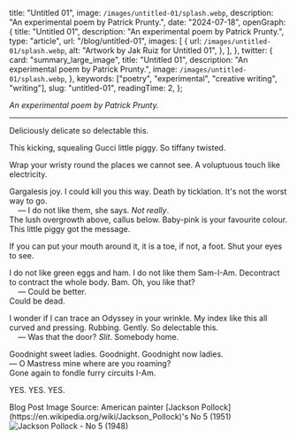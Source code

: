 
  title: "Untitled 01",
  image: `/images/untitled-01/splash.webp`,
  description: "An experimental poem by Patrick Prunty.",
  date: "2024-07-18",
  openGraph: {
    title: "Untitled 01",
    description: "An experimental poem by Patrick Prunty.",
    type: "article",
    url: "/blog/untitled-01",
    images: [
      {
        url: `/images/untitled-01/splash.webp`,
        alt: "Artwork by Jak Ruiz for Untitled 01",
      },
    ],
  },
  twitter: {
    card: "summary_large_image",
    title: "Untitled 01",
    description: "An experimental poem by Patrick Prunty.",
    image: `/images/untitled-01/splash.webp`,
  },
  keywords: ["poetry", "experimental", "creative writing", "writing"],
  slug: "untitled-01",
  readingTime: 2,
};

*An experimental poem by Patrick Prunty.*

***

Deliciously delicate so delectable this.

This kicking, squealing Gucci little piggy. So tiffany twisted.

Wrap your wristy round the places we cannot see. A voluptuous touch like electricity.

Gargalesis joy. I could kill you this way. Death by ticklation. It's not the worst way to go. \
&nbsp;&nbsp;&nbsp;&nbsp;— I do not like them, she says. _Not really_. \
The lush overgrowth above, callus below. Baby-pink is your favourite colour. This little piggy got the message.

If you can put your mouth around it, it is a toe, if not, a foot. Shut your eyes to see.

I do not like green eggs and ham. I do not like them Sam-I-Am. Decontract to contract the whole body. Bam. Oh, you like that? \
&nbsp;&nbsp;&nbsp;&nbsp;— Could be better. \
Could be dead.

I wonder if I can trace an Odyssey in your wrinkle. My index like this all curved and pressing. Rubbing. Gently. So delectable this. \
&nbsp;&nbsp;&nbsp;&nbsp;— Was that the door? _Slit_. Somebody home.

Goodnight sweet ladies. Goodnight. Goodnight now ladies. \
— O Mastress mine where are you roaming? \
Gone again to fondle furry circuits I-Am.

YES. YES. YES.

<FootNotes>
  <FootNote>Blog Post Image Source: American painter [Jackson Pollock](https://en.wikipedia.org/wiki/Jackson_Pollock)'s No 5 (1951)</FootNote>
  <Image className="py-2" src="/images/untitled-01/splash.webp" alt="Jackson Pollock - No 5 (1948)" width={200} height={200}/>
</FootNotes>